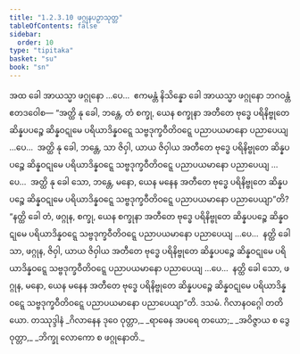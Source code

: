 ```yaml
---
title: "1.2.3.10 ဖဂ္ဂုနပဉှာသုတ္တ"
tableOfContents: false
sidebar:
  order: 10
type: "tipitaka"
basket: "su"
book: "sn"
---
```



<DynamicBreadcrumb />

<Division number="83" book="sn" e="ch" v="18" p="293">

<Paragraph number="347" book="sn">
အထ ခေါ အာယသ္မာ ဖဂ္ဂုနော …ပေ…  ဧကမန္တံ နိသိန္နော ခေါ အာယသ္မာ ဖဂ္ဂုနော ဘဂဝန္တံ ဧတဒဝေါစ—
</Paragraph>

<Paragraph number="348" book="sn">
“အတ္ထိ နု ခေါ, ဘန္တေ, တံ စက္ခု, ယေန စက္ခုနာ အတီတေ ဗုဒ္ဓေ ပရိနိဗ္ဗုတေ ဆိန္နပပဉ္စေ ဆိန္နဝဋုမေ ပရိယာဒိန္နဝဋ္ဋေ သဗ္ဗဒုက္ခဝီတိဝဋ္ဋေ ပညာပယမာနော ပညာပေယျ …ပေ…  အတ္ထိ နု ခေါ, ဘန္တေ, သာ ဇိဝှါ, ယာယ ဇိဝှါယ အတီတေ ဗုဒ္ဓေ ပရိနိဗ္ဗုတေ ဆိန္နပပဉ္စေ ဆိန္နဝဋုမေ ပရိယာဒိန္နဝဋ္ဋေ သဗ္ဗဒုက္ခဝီတိဝဋ္ဋေ ပညာပယမာနော ပညာပေယျ …ပေ…  အတ္ထိ နု ခေါ သော, ဘန္တေ, မနော, ယေန မနေန အတီတေ ဗုဒ္ဓေ ပရိနိဗ္ဗုတေ ဆိန္နပပဉ္စေ ဆိန္နဝဋုမေ ပရိယာဒိန္နဝဋ္ဋေ သဗ္ဗဒုက္ခဝီတိဝဋ္ဋေ ပညာပယမာနော ပညာပေယျာ”တိ?
</Paragraph>

<Paragraph number="349" book="sn">
“နတ္ထိ ခေါ တံ, ဖဂ္ဂုန, စက္ခု, ယေန စက္ခုနာ အတီတေ ဗုဒ္ဓေ ပရိနိဗ္ဗုတေ ဆိန္နပပဉ္စေ ဆိန္နဝဋုမေ ပရိယာဒိန္နဝဋ္ဋေ သဗ္ဗဒုက္ခဝီတိဝဋ္ဋေ ပညာပယမာနော ပညာပေယျ …ပေ…  နတ္ထိ ခေါ သာ, ဖဂ္ဂုန, ဇိဝှါ, ယာယ ဇိဝှါယ အတီတေ ဗုဒ္ဓေ ပရိနိဗ္ဗုတေ ဆိန္နပပဉ္စေ ဆိန္နဝဋုမေ ပရိယာဒိန္နဝဋ္ဋေ သဗ္ဗဒုက္ခဝီတိဝဋ္ဋေ ပညာပယမာနော ပညာပေယျ …ပေ…  နတ္ထိ ခေါ သော, ဖဂ္ဂုန, မနော, ယေန မနေန အတီတေ ဗုဒ္ဓေ ပရိနိဗ္ဗုတေ ဆိန္နပပဉ္စေ ဆိန္နဝဋုမေ ပရိယာဒိန္နဝဋ္ဋေ သဗ္ဗဒုက္ခဝီတိဝဋ္ဋေ ပညာပယမာနော ပညာပေယျာ”တိ.

</Paragraph>
</Division>

<Paragraph number="350" type="center" book="sn">
ဒသမံ.



</Paragraph>

<Paragraph number="351" type="center" book="sn">
ဂိလာနဝဂ္ဂေါ တတိယော.



</Paragraph>

<Paragraph number="352" type="center" book="sn">
တဿုဒ္ဒါနံ


</Paragraph>

<Paragraph number="353" type="verses" book="sn">
_ဂိလာနေန ဒုဝေ ဝုတ္တာ,_  
_ရာဓေန အပရေ တယော;_  
_အဝိဇ္ဇာယ စ ဒွေ ဝုတ္တာ,_  
_ဘိက္ခု လောကော စ ဖဂ္ဂုနောတိ._
</Paragraph>